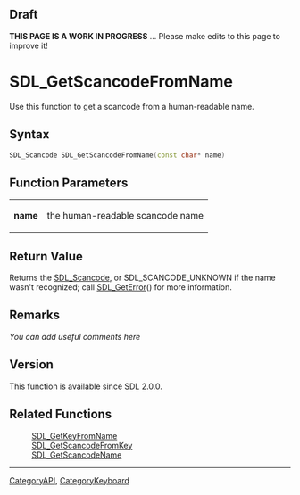== Draft ==

'''THIS PAGE IS A WORK IN PROGRESS''' ... Please make edits to this page to improve it!


= SDL_GetScancodeFromName =
Use this function to get a scancode from a human-readable name.


== Syntax ==
<syntaxhighlight lang='c++'>
SDL_Scancode SDL_GetScancodeFromName(const char* name)
</syntaxhighlight>

== Function Parameters ==
{|
|'''name'''
|the human-readable scancode name
|}

== Return Value ==
Returns the [[SDL_Scancode]], or SDL_SCANCODE_UNKNOWN if the name wasn't recognized; call [[SDL_GetError]]() for more information.

== Remarks ==
''You can add useful comments here''

== Version ==
This function is available since SDL 2.0.0.

== Related Functions ==
:[[SDL_GetKeyFromName]]
:[[SDL_GetScancodeFromKey]]
:[[SDL_GetScancodeName]]

----
[[CategoryAPI]], [[CategoryKeyboard]]
